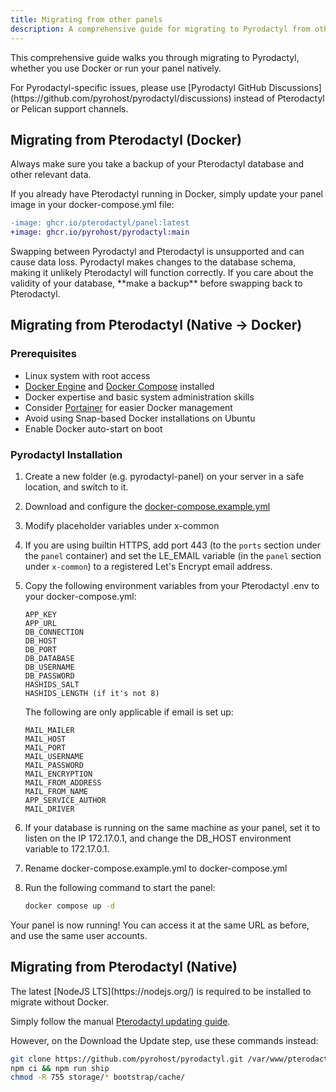 ```yaml
---
title: Migrating from other panels
description: A comprehensive guide for migrating to Pyrodactyl from other game panels
---
```


This comprehensive guide walks you through migrating to Pyrodactyl, whether you use Docker or run your panel natively.

<Callout type="info">
For Pyrodactyl-specific issues, please use [Pyrodactyl GitHub Discussions](https://github.com/pyrohost/pyrodactyl/discussions) instead of Pterodactyl or Pelican support channels.
</Callout>

## Migrating from Pterodactyl (Docker)

<Callout type="warn">
Always make sure you take a backup of your Pterodactyl database and other relevant data.
</Callout>

If you already have Pterodactyl running in Docker, simply update your panel image in your docker-compose.yml file:

```diff
-image: ghcr.io/pterodactyl/panel:latest
+image: ghcr.io/pyrohost/pyrodactyl:main
```

<Callout type="warn">
Swapping between Pyrodactyl and Pterodactyl is unsupported and can cause data loss. Pyrodactyl makes changes to the database schema, making it unlikely Pterodactyl will function correctly. If you care about the validity of your database, **make a backup** before swapping back to Pterodactyl.
</Callout>

## Migrating from Pterodactyl (Native -> Docker)

### Prerequisites
- Linux system with root access
- [Docker Engine](https://docs.docker.com/engine/install/) and [Docker Compose](https://docs.docker.com/compose/install/) installed
- Docker expertise and basic system administration skills
- Consider [Portainer](https://docs.portainer.io/start/install) for easier Docker management
- Avoid using Snap-based Docker installations on Ubuntu
- Enable Docker auto-start on boot

### Pyrodactyl Installation
1. Create a new folder (e.g. pyrodactyl-panel) on your server in a safe location, and switch to it.
2. Download and configure the [docker-compose.example.yml](https://raw.githubusercontent.com/pyrohost/pyrodactyl/main/docker-compose.example.yml)
3. Modify placeholder variables under x-common
4. If you are using builtin HTTPS, add port 443 (to the `ports` section under the `panel` container) and set the LE_EMAIL variable (in the `panel` section under `x-common`) to a registered Let's Encrypt email address.
5. Copy the following environment variables from your Pterodactyl .env to your docker-compose.yml:
   ```
   APP_KEY
   APP_URL
   DB_CONNECTION
   DB_HOST
   DB_PORT
   DB_DATABASE
   DB_USERNAME
   DB_PASSWORD
   HASHIDS_SALT
   HASHIDS_LENGTH (if it's not 8)
   ```

   The following are only applicable if email is set up:
   ```
   MAIL_MAILER
   MAIL_HOST
   MAIL_PORT
   MAIL_USERNAME
   MAIL_PASSWORD
   MAIL_ENCRYPTION
   MAIL_FROM_ADDRESS
   MAIL_FROM_NAME
   APP_SERVICE_AUTHOR
   MAIL_DRIVER
   ```

6. If your database is running on the same machine as your panel, set it to listen on the IP 172.17.0.1, and change the DB_HOST environment variable to 172.17.0.1.
7. Rename docker-compose.example.yml to docker-compose.yml
8. Run the following command to start the panel:
   ```bash
   docker compose up -d
   ```

Your panel is now running! You can access it at the same URL as before, and use the same user accounts.

## Migrating from Pterodactyl (Native)

<Callout type="note">
The latest [NodeJS LTS](https://nodejs.org/) is required to be installed to migrate without Docker.
</Callout>

Simply follow the manual [Pterodactyl updating guide](https://pterodactyl.io/panel/1.0/updating.html).

However, on the Download the Update step, use these commands instead:

```bash
git clone https://github.com/pyrohost/pyrodactyl.git /var/www/pterodactyl --depth=2
npm ci && npm run ship
chmod -R 755 storage/* bootstrap/cache/
```
